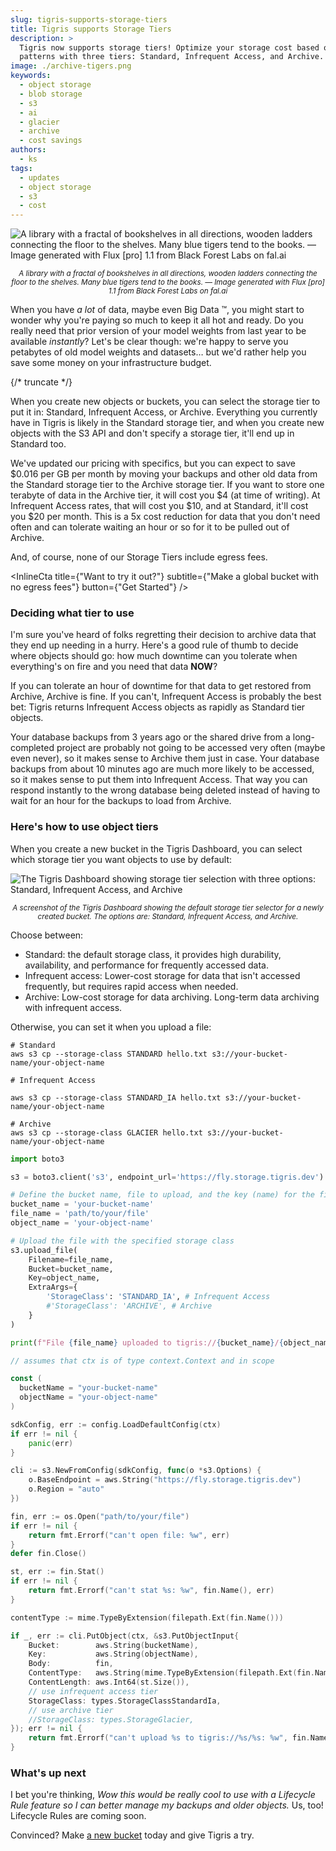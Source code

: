 ```yaml
---
slug: tigris-supports-storage-tiers
title: Tigris supports Storage Tiers
description: >
  Tigris now supports storage tiers! Optimize your storage cost based on  access
  patterns with three tiers: Standard, Infrequent Access, and Archive.
image: ./archive-tigers.png
keywords:
  - object storage
  - blob storage
  - s3
  - ai
  - glacier
  - archive
  - cost savings
authors:
  - ks
tags:
  - updates
  - object storage
  - s3
  - cost
---
```



![A library with a fractal of bookshelves in all directions, wooden ladders connecting the floor to the shelves. Many blue tigers tend to the books. — Image generated with Flux [pro] 1.1 from Black Forest Labs on fal.ai](./archive-tigers.png)

<center>
  <small>
    <em>
      A library with a fractal of bookshelves in all directions, wooden ladders
      connecting the floor to the shelves. Many blue tigers tend to the books. —
      Image generated with Flux [pro] 1.1 from Black Forest Labs on fal.ai
    </em>
  </small>
</center>

When you have _a lot_ of data, maybe even Big Data :tm:, you might start to
wonder why you're paying so much to keep it all hot and ready. Do you really
need that prior version of your model weights from last year to be available
_instantly_? Let's be clear though: we're happy to serve you petabytes of old
model weights and datasets… but we'd rather help you save some money on your
infrastructure budget.

{/* truncate */}

When you create new objects or buckets, you can select the storage tier to put
it in: Standard, Infrequent Access, or Archive. Everything you currently have in
Tigris is likely in the Standard storage tier, and when you create new objects
with the S3 API and don't specify a storage tier, it'll end up in Standard too.

We've updated our pricing with specifics, but you can expect to save $0.016 per
GB per month by moving your backups and other old data from the Standard storage
tier to the Archive storage tier. If you want to store one terabyte of data in
the Archive tier, it will cost you $4 (at time of writing). At Infrequent Access
rates, that will cost you $10, and at Standard, it'll cost you $20 per month.
This is a 5x cost reduction for data that you don't need often and can tolerate
waiting an hour or so for it to be pulled out of Archive.

And, of course, none of our Storage Tiers include egress fees.

<InlineCta
  title={"Want to try it out?"}
  subtitle={"Make a global bucket with no egress fees"}
  button={"Get Started"}
/>

### Deciding what tier to use

I'm sure you've heard of folks regretting their decision to archive data that
they end up needing in a hurry. Here's a good rule of thumb to decide where
objects should go: how much downtime can you tolerate when everything's on fire
and you need that data **NOW**?

If you can tolerate an hour of downtime for that data to get restored from
Archive, Archive is fine. If you can't, Infrequent Access is probably the best
bet: Tigris returns Infrequent Access objects as rapidly as Standard tier
objects.

Your database backups from 3 years ago or the shared drive from a long-completed
project are probably not going to be accessed very often (maybe even never), so
it makes sense to Archive them just in case. Your database backups from about 10
minutes ago are much more likely to be accessed, so it makes sense to put them
into Infrequent Access. That way you can respond instantly to the wrong database
being deleted instead of having to wait for an hour for the backups to load from
Archive.

### Here's how to use object tiers

When you create a new bucket in the Tigris Dashboard, you can select which
storage tier you want objects to use by default:

![The Tigris Dashboard showing storage tier selection with three options: Standard, Infrequent Access, and Archive](./storage-tier.png)

<center>
  <small>
    <em>
      A screenshot of the Tigris Dashboard showing the default storage tier
      selector for a newly created bucket. The options are: Standard, Infrequent
      Access, and Archive.
    </em>
  </small>
</center>

Choose between:

- Standard: the default storage class, it provides high durability,
  availability, and performance for frequently accessed data.
- Infrequent access: Lower-cost storage for data that isn't accessed frequently,
  but requires rapid access when needed.
- Archive: Low-cost storage for data archiving. Long-term data archiving with
  infrequent access.

Otherwise, you can set it when you upload a file:

<Tabs groupId="languages">
  <TabItem value="CLI" label="CLI">

```shell
# Standard
aws s3 cp --storage-class STANDARD hello.txt s3://your-bucket-name/your-object-name

# Infrequent Access

aws s3 cp --storage-class STANDARD_IA hello.txt s3://your-bucket-name/your-object-name

# Archive
aws s3 cp --storage-class GLACIER hello.txt s3://your-bucket-name/your-object-name
```

  </TabItem>

  <TabItem value="python" label="Python">

```python
import boto3

s3 = boto3.client('s3', endpoint_url='https://fly.storage.tigris.dev')

# Define the bucket name, file to upload, and the key (name) for the file in S3
bucket_name = 'your-bucket-name'
file_name = 'path/to/your/file'
object_name = 'your-object-name'

# Upload the file with the specified storage class
s3.upload_file(
    Filename=file_name,
    Bucket=bucket_name,
    Key=object_name,
    ExtraArgs={
        'StorageClass': 'STANDARD_IA', # Infrequent Access
        #'StorageClass': 'ARCHIVE', # Archive
    }
)

print(f"File {file_name} uploaded to tigris://{bucket_name}/{object_name} with storage class STANDARD_IA")
```

  </TabItem>
  
  <TabItem value="golang" label="Go">

```go
// assumes that ctx is of type context.Context and in scope

const (
  bucketName = "your-bucket-name"
  objectName = "your-object-name"
)

sdkConfig, err := config.LoadDefaultConfig(ctx)
if err != nil {
	panic(err)
}

cli := s3.NewFromConfig(sdkConfig, func(o *s3.Options) {
	o.BaseEndpoint = aws.String("https://fly.storage.tigris.dev")
	o.Region = "auto"
})

fin, err := os.Open("path/to/your/file")
if err != nil {
	return fmt.Errorf("can't open file: %w", err)
}
defer fin.Close()

st, err := fin.Stat()
if err != nil {
	return fmt.Errorf("can't stat %s: %w", fin.Name(), err)
}

contentType := mime.TypeByExtension(filepath.Ext(fin.Name()))

if _, err := cli.PutObject(ctx, &s3.PutObjectInput{
	Bucket:        aws.String(bucketName),
	Key:           aws.String(objectName),
	Body:          fin,
	ContentType:   aws.String(mime.TypeByExtension(filepath.Ext(fin.Name()))),
	ContentLength: aws.Int64(st.Size()),
	// use infrequent access tier
	StorageClass: types.StorageClassStandardIa,
	// use archive tier
	//StorageClass: types.StorageGlacier,
}); err != nil {
	return fmt.Errorf("can't upload %s to tigris://%s/%s: %w", fin.Name(), bucketName, objectName, err)
}
```

  </TabItem>
</Tabs>

### What's up next

I bet you're thinking, _Wow this would be really cool to use with a Lifecycle
Rule feature so I can better manage my backups and older objects._ Us, too!
Lifecycle Rules are coming soon.

Convinced? Make [a new bucket](https://storage.new) today and give Tigris a try.
